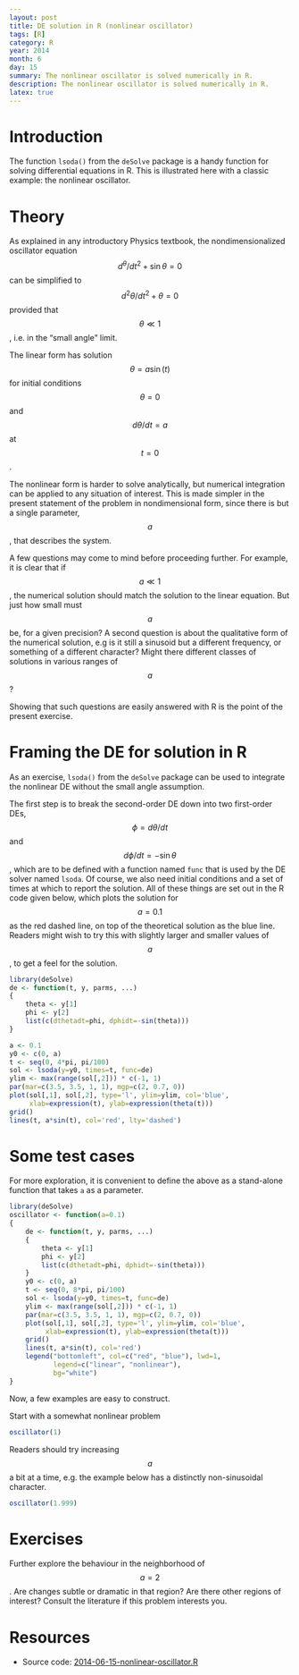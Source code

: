 ```yaml
---
layout: post
title: DE solution in R (nonlinear oscillator)
tags: [R]
category: R
year: 2014
month: 6
day: 15
summary: The nonlinear oscillator is solved numerically in R.
description: The nonlinear oscillator is solved numerically in R.
latex: true
---
```


# Introduction

The function ``lsoda()`` from the ``deSolve`` package is a handy function for
solving differential equations in R.  This is illustrated here with a classic
example: the nonlinear oscillator.

# Theory

As explained in any introductory Physics textbook, the nondimensionalized
oscillator equation $$d^\theta/dt^2 + \sin\theta = 0$$ can be simplified to
$$d^2\theta/dt^2 + \theta = 0$$ provided that $$\theta \ll 1$$, i.e. in the
"small angle" limit.  

The linear form has solution $$\theta = a \sin(t)$$ for initial conditions
$$\theta=0$$ and $$d\theta/dt=a$$ at $$t=0$$.

The nonlinear form is harder to solve analytically, but numerical integration
can be applied to any situation of interest.  This is made simpler in the
present statement of the problem in nondimensional form, since there is but a
single parameter, $$a$$, that describes the system.

A few questions may come to mind before proceeding further.  For example, it is
clear that if $$a\ll 1$$, the numerical solution should match the solution to
the linear equation.  But just how small must $$a$$ be, for a given precision?
A second question is about the qualitative form of the numerical solution, e.g
is it still a sinusoid but a different frequency, or something of a different
character?  Might there different classes of solutions in various ranges of
$$a$$?

Showing that such questions are easily answered with R is the point of the
present exercise.

# Framing the DE for solution in R

As an exercise, ``lsoda()`` from the ``deSolve`` package can be used to
integrate the nonlinear DE without the small angle assumption.

The first step is to break the second-order DE down into two first-order DEs,
$$\phi = d\theta/dt$$ and $$d\phi/dt = -\sin\theta$$, which are to be defined
with a function named ``func`` that is used by the DE solver named ``lsoda``.
Of course, we also need initial conditions and a set of times at which to
report the solution.  All of these things are set out in the R code given
below, which plots the solution for $$a=0.1$$ as the red dashed line, on top of
the theoretical solution as the blue line.  Readers might wish to try this with
slightly larger and smaller values of $$a$$, to get a feel for the solution.


```r
library(deSolve)
de <- function(t, y, parms, ...)
{
    theta <- y[1]
    phi <- y[2]
    list(c(dthetadt=phi, dphidt=-sin(theta)))
}

a <- 0.1
y0 <- c(0, a)
t <- seq(0, 4*pi, pi/100)
sol <- lsoda(y=y0, times=t, func=de)
ylim <- max(range(sol[,2])) * c(-1, 1)
par(mar=c(3.5, 3.5, 1, 1), mgp=c(2, 0.7, 0))
plot(sol[,1], sol[,2], type='l', ylim=ylim, col='blue',
     xlab=expression(t), ylab=expression(theta(t)))
grid()
lines(t, a*sin(t), col='red', lty='dashed')
```

# Some test cases

For more exploration, it is convenient to define the above as a stand-alone
function that takes ``a`` as a parameter.

```r
library(deSolve)
oscillator <- function(a=0.1)
{
    de <- function(t, y, parms, ...)
    {
        theta <- y[1]
        phi <- y[2]
        list(c(dthetadt=phi, dphidt=-sin(theta)))
    }
    y0 <- c(0, a)
    t <- seq(0, 8*pi, pi/100)
    sol <- lsoda(y=y0, times=t, func=de)
    ylim <- max(range(sol[,2])) * c(-1, 1)
    par(mar=c(3.5, 3.5, 1, 1), mgp=c(2, 0.7, 0))
    plot(sol[,1], sol[,2], type='l', ylim=ylim, col='blue',
         xlab=expression(t), ylab=expression(theta(t)))
    grid()
    lines(t, a*sin(t), col='red')
    legend("bottomleft", col=c("red", "blue"), lwd=1,
           legend=c("linear", "nonlinear"),
           bg="white")
}
```

Now, a few examples are easy to construct.

Start with a somewhat nonlinear problem
```r
oscillator(1)
```

Readers should try increasing $$a$$ a bit at a time, e.g. the example below has
a distinctly non-sinusoidal character.
```r
oscillator(1.999)
```


# Exercises

Further explore the behaviour in the neighborhood of $$a=2$$.  Are changes
subtle or dramatic in that region?  Are there other regions of interest?
Consult the literature if this problem interests you.

# Resources


* Source code: [2014-06-15-nonlinear-oscillator.R]({{ site.url }}/assets/2014-06-15-nonlinear-oscillator.R)

